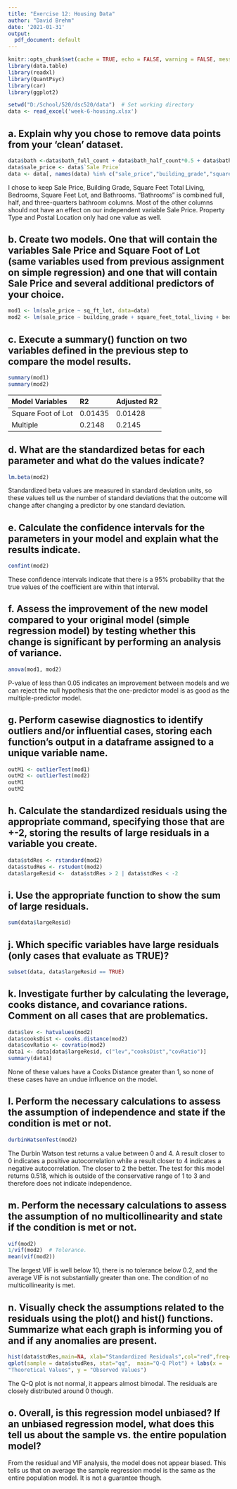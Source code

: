 ---
title: "Exercise 12: Housing Data"
author: "David Brehm"
date: '2021-01-31'
output:
  pdf_document: default
---

```{r setup, include=FALSE}
knitr::opts_chunk$set(cache = TRUE, echo = FALSE, warning = FALSE, message = FALSE)
library(data.table)
library(readxl)
library(QuantPsyc)
library(car)
library(ggplot2)
```

```{r}
setwd("D:/School/520/dsc520/data")  # Set working directory 
data <- read_excel('week-6-housing.xlsx')
```

## a. Explain why you chose to remove data points from your ‘clean’ dataset.

```{r}
data$bath <-data$bath_full_count + data$bath_half_count*0.5 + data$bath_3qtr_count*0.75
data$sale_price <- data$`Sale Price`
data <- data[, names(data) %in% c("sale_price","building_grade","square_feet_total_living","bedrooms","sq_ft_lot","bath")]
```

I chose to keep Sale Price, Building Grade, Square Feet Total Living, Bedrooms, Square Feet Lot, and Bathrooms. "Bathrooms" is combined full, half, and three-quarters bathroom columns. Most of the other columns should not have an effect on our independent variable Sale Price. Property Type and Postal Location only had one value as well. 

## b. Create two models. One that will contain the variables Sale Price and Square Foot of Lot (same variables used from previous assignment on simple regression) and one that will contain Sale Price and several additional predictors of your choice.

```{r echo=TRUE}
mod1 <- lm(sale_price ~ sq_ft_lot, data=data)
mod2 <- lm(sale_price ~ building_grade + square_feet_total_living + bedrooms + sq_ft_lot + bath, data=data)
```


## c. Execute a summary() function on two variables defined in the previous step to compare the model results.

```{r}
summary(mod1)
summary(mod2)
```
Model Variables           |R2                 |Adjusted R2
:-------------------------|:------------------|:----------------------|
Square Foot of Lot        |0.01435            |0.01428          
Multiple                  |0.2148             |0.2145 

## d. What are the standardized betas for each parameter and what do the values indicate?

```{r}
lm.beta(mod2)
```

Standardized beta values are measured in standard deviation units, so these values tell us the number of standard deviations that the outcome will change after changing a predictor by one standard deviation.

## e. Calculate the confidence intervals for the parameters in your model and explain what the results indicate.

```{r}
confint(mod2)
```

These confidence intervals indicate that there is a 95% probability that the true values of the coefficient are within that interval.

## f. Assess the improvement of the new model compared to your original model (simple regression model) by testing whether this change is significant by performing an analysis of variance.

```{r}
anova(mod1, mod2)
```
P-value of less than 0.05 indicates an improvement between models and we can reject the null hypothesis that the one-predictor model is as good as the multiple-predictor model.

## g. Perform casewise diagnostics to identify outliers and/or influential cases, storing each function's output in a dataframe assigned to a unique variable name.

```{r}
outM1 <- outlierTest(mod1)
outM2 <- outlierTest(mod2)
outM1
outM2
```

## h. Calculate the standardized residuals using the appropriate command, specifying those that are +-2, storing the results of large residuals in a variable you create.

```{r echo=TRUE}
data$stdRes <- rstandard(mod2)
data$studRes <- rstudent(mod2)
data$largeResid <-  data$stdRes > 2 | data$stdRes < -2
```

## i. Use the appropriate function to show the sum of large residuals.

```{r echo=TRUE}
sum(data$largeResid)
```
## j. Which specific variables have large residuals (only cases that evaluate as TRUE)?

```{r}
subset(data, data$largeResid == TRUE)
```

## k. Investigate further by calculating the leverage, cooks distance, and covariance rations. Comment on all cases that are problematics.

```{r}
data$lev <- hatvalues(mod2)
data$cooksDist <- cooks.distance(mod2)
data$covRatio <- covratio(mod2)
data1 <- data[data$largeResid, c("lev","cooksDist","covRatio")]
summary(data1)
```
None of these values have a Cooks Distance greater than 1, so none of these cases have an undue influence on the model.


## l. Perform the necessary calculations to assess the assumption of independence and state if the condition is met or not.

```{r}
durbinWatsonTest(mod2)
```
The Durbin Watson test returns a value between 0 and 4. A result closer to 0 indicates a positive autocorrelation while a result closer to 4 indicates a negative autocorrelation. The closer to 2 the better. The test for this model returns 0.518, which is outside of the conservative range of 1 to 3 and therefore does not indicate independence. 

## m. Perform the necessary calculations to assess the assumption of no multicollinearity and state if the condition is met or not.

```{r}
vif(mod2)
1/vif(mod2)  # Tolerance.
mean(vif(mod2))
```
The largest VIF is well below 10, there is no tolerance below 0.2, and the average VIF is not substantially greater than one. The condition of no multicollinearity is met. 


## n. Visually check the assumptions related to the residuals using the plot() and hist() functions. Summarize what each graph is informing you of and if any anomalies are present.

```{r}
hist(data$stdRes,main=NA, xlab="Standardized Residuals",col="red",freq=FALSE)
qplot(sample = data$studRes, stat="qq",  main="Q-Q Plot") + labs(x =
"Theoretical Values", y = "Observed Values")
```

The Q-Q plot is not normal, it appears almost bimodal. The residuals are closely distributed around 0 though. 

## o. Overall, is this regression model unbiased? If an unbiased regression model, what does this tell us about the sample vs. the entire population model?

From the residual and VIF analysis, the model does not appear biased. This tells us that on average the sample regression model is the same as the entire population model. It is not a guarantee though.